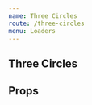 ```yaml
---
name: Three Circles
route: /three-circles
menu: Loaders
---
```



## Three Circles

<Playground>
  <ThreeCircles
    color='blue'
    height={110}
    width={110}
    ariaLabel='three-circles-rotating'
  />
</Playground>

<div style={{height:"100px"}}></div>

<Playground>
  <ThreeCircles
    color='red'
    outerCircleColor="green"
  />
</Playground>

<div style={{height:"100px"}}></div>

<Playground>
  <ThreeCircles
    color='red'
    outerCircleColor="green"
    innerCircleColor="green"
  />
</Playground>

<div style={{height:"100px"}}></div>

<Playground>
  <ThreeCircles
    color='red'
    outerCircleColor="blue"
    middleCircleColor="green"
    innerCircleColor="grey"
  />
</Playground>

## Props
<Props of={ThreeCircles} />



